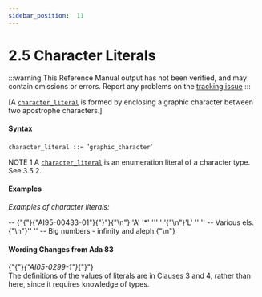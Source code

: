 ---
sidebar_position:  11
---

# 2.5 Character Literals

:::warning
This Reference Manual output has not been verified,
and may contain omissions or errors.
Report any problems on the [tracking issue](https://github.com/ada-lang-io/ada-lang-io/issues/20)
:::


<p>[A <code><a href="../AA-2/AA-2.5#S0015">character_literal</a></code> is formed by enclosing a graphic character between two apostrophe characters.] <br /></p>


#### Syntax

<p><code>character_literal</code><a id="S0015"></a><code> ::= </code>'<code>graphic_character</code>'<br /></p>

<Admonition type="aarm" aarm="note" title="Note: ">
NOTE 1   A <code><a href="../AA-2/AA-2.5#S0015">character_literal</a></code> is an enumeration literal of a character type. See 3.5.2. <br /></Admonition>


#### Examples

<p><em>Examples of character literals:</em> <br /></p>

<CodeBlock>
--  {"{"}{"AI95-00433-01"}{"}"}{"\n"} 'A'     '*'     '''     ' '{"\n"}'L'     ''     ''    -- Various els.{"\n"}''     ''            -- Big numbers - infinity and aleph.{"\n"}

</CodeBlock>

#### Wording Changes from Ada 83

<Admonition type="aarm" aarm="note" title="Note: ">
{"{"}<em>{"AI05-0299-1"}</em>{"}"} <br />The definitions of the values of literals are in Clauses 3 and 4, rather than here, since it requires knowledge of types. <br /></Admonition>

